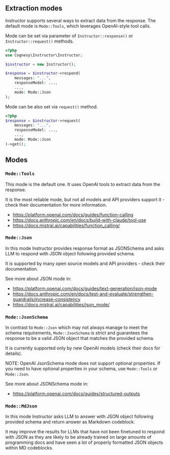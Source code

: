 ## Extraction modes

Instructor supports several ways to extract data from the response. The default mode is `Mode::Tools`, which leverages OpenAI-style tool calls.

Mode can be set via parameter of `Instructor::response()` or `Instructor::request()`
methods.

```php
<?php
use Cognesy\Instructor\Instructor;

$instructor = new Instructor();

$response = $instructor->respond(
    messages: "...",
    responseModel: ...,
    ...,
    mode: Mode::Json
);
```
Mode can be also set via `request()` method.

```php
<?php
$response = $instructor->request(
    messages: "...",
    responseModel: ...,
    ...,
    mode: Mode::Json
)->get();
```

## Modes

### `Mode::Tools`

This mode is the default one. It uses OpenAI tools to extract data from the
response.

It is the most reliable mode, but not all models and API providers support it -
check their documentation for more information.

 - https://platform.openai.com/docs/guides/function-calling
 - https://docs.anthropic.com/en/docs/build-with-claude/tool-use
 - https://docs.mistral.ai/capabilities/function_calling/


### `Mode::Json`

In this mode Instructor provides response format as JSONSchema and asks LLM
to respond with JSON object following provided schema.

It is supported by many open source models and API providers - check their
documentation.

See more about JSON mode in:

 - https://platform.openai.com/docs/guides/text-generation/json-mode
 - https://docs.anthropic.com/en/docs/test-and-evaluate/strengthen-guardrails/increase-consistency
 - https://docs.mistral.ai/capabilities/json_mode/


### `Mode::JsonSchema`

In contrast to `Mode::Json` which may not always manage to meet the schema requirements,
`Mode::JsonSchema` is strict and guarantees the response to be a valid JSON object that matches
the provided schema.

It is currently supported only by new OpenAI models (check their docs for details).

NOTE: OpenAI JsonSchema mode does not support optional properties. If you need to have optional
properties in your schema, use `Mode::Tools` or `Mode::Json`.

See more about JSONSchema mode in:

 - https://platform.openai.com/docs/guides/structured-outputs


### `Mode::MdJson`

In this mode Instructor asks LLM to answer with JSON object following provided schema and
return answer as Markdown codeblock.

It may improve the results for LLMs that have not been finetuned to respond with JSON
as they are likely to be already trained on large amounts of programming docs and have
seen a lot of properly formatted JSON objects within MD codeblocks.
